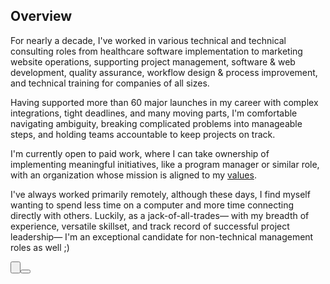 <Heading level="h1" text="Project Leadership & Technical Consulting" />

<Status text="Open to Work" />

## Overview

For nearly a decade, I've worked in various technical and technical consulting roles from healthcare software implementation to marketing website operations, supporting project management, software & web development, quality assurance, workflow design & process improvement, and technical training for companies of all sizes.

Having supported more than 60 major launches in my career with complex integrations, tight deadlines, and many moving parts, I'm comfortable navigating ambiguity, breaking complicated problems into manageable steps, and holding teams accountable to keep projects on track.

<span className="bold-underline">I'm currently open to paid work</span>, where I can take ownership of implementing meaningful initiatives, like a program manager or similar role, with an organization whose mission is aligned to my [values](/work/spiritual).

I've always worked primarily remotely, although these days, I find myself wanting to spend less time on a computer and more time connecting directly with others. Luckily, as a jack-of-all-trades— with my breadth of experience, versatile skillset, and track record of successful project leadership— I'm an exceptional candidate for non-technical management roles as well ;)

<Button
  icon="download"
  text="Download Resume"
  link="https://drive.google.com/file/d/1iTvpI1tIrhsLtupMHxhMja_BJkFOAb55/view?usp=drive_link"
/>

<Button icon="contact" text="Email Me" link="mailto:d@rootedvision.co?Subject=Website Contact" />
